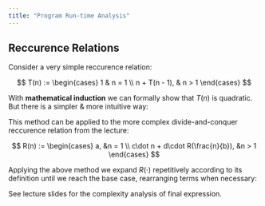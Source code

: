 ```yaml
---
title: "Program Run-time Analysis"
---
```


## Reccurence Relations 

Consider a very simple reccurence relation:

$$
    T(n) := 
    \begin{cases}
        1               & n = 1 \\
        n + T(n - 1),   & n > 1
    \end{cases}
$$

With **mathematical induction** we can formally show
that $T(n)$ is quadratic. But there is a simpler & more intuitive way:

\begin{align*}
    T(n) &= n + T(n - 1)            \tag{Def $T(\cdot)$} \\
         &= n + n - 1 + T(n - 2)  \\
         &= \dots \tag{Repeat $n - 2$ times}\\
         &= n + n - 1 + \dots + T(1) \\
         &= n + n - 1 + \dots + 1 \tag{Def $T(1)$} \\
         &= \frac{n(n + 1)}{2} \tag{Gauss}\\
         &\in \mathcal{O}(n^2)
\end{align*}

This method can be applied to the more complex divide-and-conquer reccurence relation from the lecture:

$$
    R(n) := 
    \begin{cases}
        a, &n = 1 \\
        c\dot n + d\cdot R(\frac{n}{b}), &n > 1
    \end{cases}
$$

Applying the above method we expand $R(\cdot)$ repetitively according to its definition until we reach
the base case, rearranging terms when necessary:

\begin{align*}
    R(n) &= c\cdot n + d\cdot R(\frac{n}{b}) \tag{Def $R(\cdot)$} \\
         &= c\cdot n + d\bigl(c\frac{n}{b} + d\cdot R(\frac{n}{b^2})\bigr)  \\
         &= c\cdot n + d\Bigl(c\frac{n}{b} + d\cdot \bigl(c\cdot \frac{n}{b^2} + d\cdot R(\frac{n}{b^2})\bigr)\Bigr)  \\
         &= c\cdot n + d\cdot c\frac{n}{b} + d^2c\frac{n}{b^2} + d^3\cdot R(\frac{n}{b^3}) \tag{Rearrange} \\
         &= c\cdot n \left(1 + \frac{d}{b} + \frac{d^2}{b^2}\right) + d^3\cdot R(\frac{n}{b^3}) \\
         &= \dots \tag{Repeat $k$-times} \\
         &= c\cdot n\left(1 + \frac{d}{b} + \dots + \frac{d^{k - 1}}{b^{k - 1}}\right) + d^k \cdot R(\frac{n}{b^k}) \\
         &= c\cdot n \sum_{i = 0}^{k - 1}\left(\frac{d}{b}\right)^i + d^k \cdot R(\frac{n}{b^k}) \\
         &= c\cdot n \sum_{i = 0}^{k - 1}\left(\frac{d}{b}\right)^i + d^k \cdot R(1) \tag{Ass $\frac{n}{b^k} = 1$} \\
         &= c\cdot n \sum_{i = 0}^{k - 1}\left(\frac{d}{b}\right)^i + a\cdot d^k \tag{Def $R(1)$} 
\end{align*}

See lecture slides for the complexity analysis of final expression. 